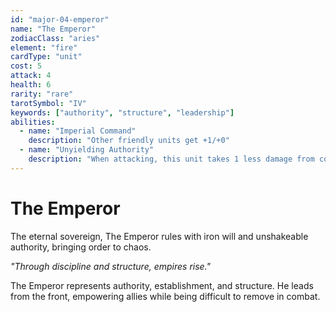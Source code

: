 ```yaml
---
id: "major-04-emperor"
name: "The Emperor"
zodiacClass: "aries"
element: "fire"
cardType: "unit"
cost: 5
attack: 4
health: 6
rarity: "rare"
tarotSymbol: "IV"
keywords: ["authority", "structure", "leadership"]
abilities:
  - name: "Imperial Command"
    description: "Other friendly units get +1/+0"
  - name: "Unyielding Authority"
    description: "When attacking, this unit takes 1 less damage from combat"
---
```


# The Emperor

The eternal sovereign, The Emperor rules with iron will and unshakeable authority, bringing order to chaos.

*"Through discipline and structure, empires rise."*

The Emperor represents authority, establishment, and structure. He leads from the front, empowering allies while being difficult to remove in combat.